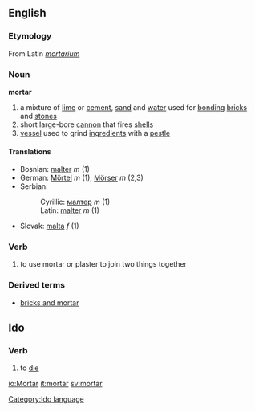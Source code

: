 ==English==
===Etymology===
From Latin ''[[mortarium]]''

=== Noun ===
'''mortar'''
#a mixture of [[lime]] or [[cement]], [[sand]] and [[water]] used for [[bonding]] [[bricks]] and [[stones]]
#short large-bore [[cannon]] that fires [[shells]]
#[[vessel]] used to grind [[ingredients]] with a [[pestle]]

====Translations====
*Bosnian: [[malter#Bosnian|malter]] ''m'' (1)
*German: [[Mörtel]] ''m'' (1), [[Mörser]] ''m'' (2,3)
*Serbian:
*:Cyrillic: [[малтер]] ''m'' (1)
*:Latin: [[malter#Serbian|malter]] ''m'' (1)
*Slovak: [[malta#Slovak|malta]] ''f'' (1)

=== Verb ===
# to use mortar or plaster to join two things together

=== Derived terms ===
* [[bricks and mortar]]


==Ido==
===Verb===
# to [[die]]

[[Category:Ido language]]

[[io:Mortar]]
[[it:mortar]]
[[sv:mortar]]